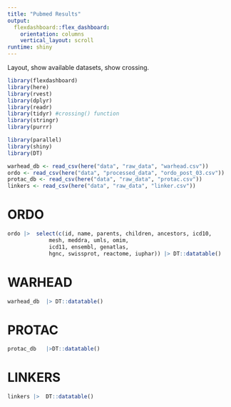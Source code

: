 ```yaml
---
title: "Pubmed Results"
output: 
  flexdashboard::flex_dashboard:
    orientation: columns
    vertical_layout: scroll
runtime: shiny  
---
```


<!-- Each level 1 header (#) begins a new page in the dashboard. -->
<!-- Each level 2 header (##) begins a new column. -->
<!-- Each level 3 header (###) begins a new row. -->


Layout, show available datasets, show crossing. 

```r
library(flexdashboard)
library(here)
library(rvest)
library(dplyr)
library(readr)
library(tidyr) #crossing() function
library(stringr)
library(purrr)

library(parallel)
library(shiny)
library(DT)
```



```r

warhead_db <- read_csv(here("data", "raw_data", "warhead.csv"))
ordo <- read_csv(here("data", "processed_data", "ordo_post_03.csv"))
protac_db <- read_csv(here("data", "raw_data", "protac.csv"))
linkers <- read_csv(here("data", "raw_data", "linker.csv"))
```


# ORDO

```r
ordo |>  select(c(id, name, parents, children, ancestors, icd10, 
             mesh, meddra, umls, omim,
             icd11, ensembl, genatlas, 
             hgnc, swissprot, reactome, iuphar)) |> DT::datatable()
```   
 
# WARHEAD
    
```r
warhead_db  |> DT::datatable()
```

# PROTAC 
    
```r
protac_db   |>DT::datatable()
```

# LINKERS
    
```r
linkers |>  DT::datatable()
```






